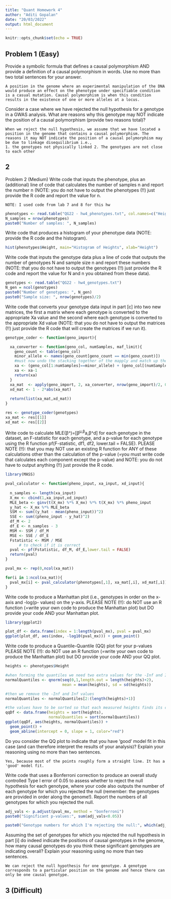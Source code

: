 ---
title: "Quant Homework 4"
author: "Aditi Gopalan"
date: "20/03/2022"
output: html_document
---

```{r setup, include=FALSE}
knitr::opts_chunk$set(echo = TRUE)
```

## Problem 1 (Easy)

Provide a symbolic formula that defines a causal polymorphism AND provide a definition of a causal polymorphism in words. Use no more than two total sentences for your answer.

```
A position in the genome where an experimental manipulation of the DNA would produce an effect on the phenotype under specifiable condition is a casual mutation. Causal polymorphism is when this condition results in the existence of one or more alleles at a locus.
```
Consider a case where we have rejected the null hypothesis for a genotype in a GWAS analysis. What are reasons why this genotype may NOT indicate the position of a causal polymorphism (provide two reasons total)?

```
When we reject the null hypothesis, we assume that we have located a position in the genome that contains a causal polymorphism. The reasons it may NOT indicate the position of a causal polymorphism may be due to linkage disequilibrium i.e.,
1. the genotypes not physically linked 2. The genotypes are not close to each other
```
## 2

Problem 2 (Medium)
Write code that inputs the phenotype, plus an (additional) line of code that calculates the number of samples n and report the number n (NOTE: you do not have to output the phenotypes (!!) just provide the R code and report the value for n.

```
NOTE: I used code from lab 7 and 8 for this hw
```

```{r P2}
phenotypes <- read.table("QG22 - hw4_phenotypes.txt", col.names=c("Height"))
N_samples = nrow(phenotypes)
paste0("Number of samples: ", N_samples)
```

Write code that produces a histogram of your phenotype data (NOTE: provide the R code and the histogram).

```{r p2.1}
hist(phenotypes$Height, main="Histogram of Heights", xlab="Height")
```
Write code that inputs the genotype data plus a line of code that outputs the number of genotypes N and sample size n and report these numbers (NOTE: that you do not have to output the genotypes (!!) just provide the R code and report the value for N and n you obtained from these data).

```{r }
genotypes <- read.table("QG22 - hw4_genotypes.txt")
N_gen = ncol(genotypes)
paste0("Number of genotypes: ", N_gen)
paste0("Sample size: ", nrow(genotypes)/2)
```
Write code that converts your genotype data input in part [c] into two new matrices, the first a matrix where each genotype is converted to the appropriate Xa value and the second where each genotype is converted to the appropriate Xd value (NOTE: that you do not have to output the matrices (!!) just provide the R code that will create the matrices if we run it).

```{r}
genotype_coder <- function(geno_import){

  xa_converter <- function(geno_col, numSamples, maf_limit){
    geno_count <- table(geno_col)
    minor_allele <- names(geno_count[geno_count == min(geno_count)])
    #must now undo the stacking together of the mapply and match up the positions for each person
    xa <- (geno_col[1:numSamples]==minor_allele) + (geno_col[(numSamples+1):length(geno_col)]==minor_allele)
    xa <- xa-1
    return(xa)
  }
  xa_mat  <- apply(geno_import, 2, xa_converter, nrow(geno_import)/2, 0.05)
  xd_mat <- 1 - 2*abs(xa_mat)
  
  return(list(xa_mat,xd_mat))
}

res <- genotype_coder(genotypes)
xa_mat <- res[[1]]
xd_mat <- res[[2]]

```

Write code to calculate MLE(β^)=[β^μ,β^a,β^d] for each genotype in the dataset, an F-statistic for each genotype, and a p-value for each genotype using the R function pf(F-statistic, df1, df2, lower.tail = FALSE). PLEASE NOTE (!!): that you may NOT use an existing R function for ANY of these calculations other than the calculation of the p-value (=you must write code that calculates each component except the p-value) and NOTE: you do not have to output anything (!!) just provide the R code.

```{r}
library(MASS)

pval_calculator <- function(pheno_input, xa_input, xd_input){ 
  
  n_samples <- length(xa_input)
  X_mx <- cbind(1,xa_input,xd_input)
  MLE_beta <- ginv(t(X_mx) %*% X_mx) %*% t(X_mx) %*% pheno_input 
  y_hat <- X_mx %*% MLE_beta
  SSM <- sum((y_hat - mean(pheno_input))^2) 
  SSE <- sum((pheno_input - y_hat)^2)
  df_M <- 2
  df_E <- n_samples - 3
  MSM <- SSM / df_M 
  MSE <- SSE / df_E
  Fstatistic <- MSM / MSE
      # to check if it is correct
  pval <- pf(Fstatistic, df_M, df_E,lower.tail = FALSE)
  return(pval) 
}

pval_mx <- rep(0,ncol(xa_mat)) 

for(i in 1:ncol(xa_mat)){
  pval_mx[i] <- pval_calculator(phenotypes[,1], xa_mat[,i], xd_mat[,i]) 
}
```
Write code to produce a Manhattan plot (i.e., genotypes in order on the x-axis and -log(p- values) on the y-axis. PLEASE NOTE (!!): do NOT use an R function (=write your own code to produce the Manhattan plot) but DO provide your code AND your Manhattan plot.

```{r}
library(ggplot2)

plot_df <- data.frame(index = 1:length(pval_mx), pval = pval_mx) 
ggplot(plot_df, aes(index, -log10(pval_mx))) + geom_point()
```

Write code to produce a Quantile-Quantile (QQ) plot for your p-values PLEASE NOTE (!!): do NOT use an R function (=write your own code to produce the Manhattan plot) but DO provide your code AND your QQ plot.

```{r}
heights <- phenotypes$Height

#when forming the quantiles we need two extra values for the -Inf and Inf on either end of the quantile range
normalQuantiles <- qnorm(seq(0,1,length.out = length(heights)+2),
                         mean = mean(heights), sd = sd(heights)) 

#then we remove the -Inf and Inf values
normalQuantiles <- normalQuantiles[2:(length(heights)+1)]

#the values have to be sorted so that each measured heights finds its corresponding theoretical quantile
qqDf <- data.frame(heights = sort(heights),
                   normalQuantiles = sort(normalQuantiles))
ggplot(qqDf, aes(heights, normalQuantiles)) + 
  geom_point() + 
  geom_abline(intercept = 0, slope = 1, color="red")
```
Do you consider the QQ plot to indicate that you have ‘good’ model fit in this case (and can therefore interpret the results of your analysis)? Explain your reasoning using no more than two sentences.

```
Yes, because most of the points roughly form a straight line. It has a 'good' model fit.
```

Write code that uses a Bonferroni correction to produce an overall study controlled Type I error of 0.05 to assess whether to reject the null hypothesis for each genotype, where your code also outputs the number of each genotype for which you rejected the null (remember: the genotypes are provided in order along the genome!). Report the numbers of all genotypes for which you rejected the null.

```{r}
adj_vals <- p.adjust(pval_mx, method = "bonferroni")
paste0("Significant p-values:", sum(adj_vals<0.05))

paste0("Genotype numbers for which I'm rejecting the null:", which(adj_vals<0.05))
```

Assuming the set of genotypes for which you rejected the null hypothesis in part [i] do indeed indicate the positions of causal genotypes in the genome, how many causal genotypes do you think these significant genotypes are indicating overall? Explain your reasoning using no more than two sentences.

```
We can reject the null hypothesis for one genotype. A genotype corresponds to a particular position on the genome and hence there can only be one causal genotype.
```
## 3 (Difficult)